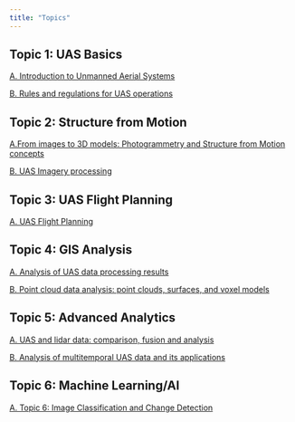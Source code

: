 ```yaml
---
title: "Topics"
---
```


## Topic 1: UAS Basics

[A. Introduction to Unmanned Aerial Systems](topic_1_uas_basics/part_a_introduction.qmd)

[B. Rules and regulations for UAS operations](topic_1_uas_basics/part_b_rules_regs.qmd)

## Topic 2: Structure from Motion

[A.From images to 3D models: Photogrammetry and Structure from Motion concepts](topic_2_sfm/part_a_images_to_3d.qmd)

[B. UAS Imagery processing](topic_2_sfm/part_b_img_processing_sfm.qmd)

## Topic 3: UAS Flight Planning

[A. UAS Flight Planning](topic_3_flight_planning/part_a_uas_flight_planning.qmd)

## Topic 4: GIS Analysis

[A. Analysis of UAS data processing results](topic_4_GIS_analytics\part_a_analysis_uas_processing_results.qmd)

[B. Point cloud data analysis: point clouds, surfaces, and voxel models](topic_4_GIS_analytics\part_b_point_cloud_analysis.qmd)

## Topic 5: Advanced Analytics

[A. UAS and lidar data: comparison, fusion and analysis](topic_5_advanced_analytics\part_a_UAS_lidar_data_comparison_fusion_analysis.qmd)

[B. Analysis of multitemporal UAS data and its applications](topic_5_advanced_analytics\part_b_Analysis_multitemporal_UAS_data_applications.qmd)

## Topic 6: Machine Learning/AI

[A. Topic 6: Image Classification and Change Detection](topic_6_change_detection/part_6a.qmd)


<!-- ## Topic 7: 3D Modeling and Geovisualization -->